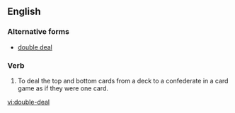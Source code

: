 ==English==

===Alternative forms===
* [[double deal]]
===Verb===
{{head|en|verb|head=to [[double]]-[[deal]]}}
# To deal the top and bottom cards from a deck to a confederate in a card game as if they were one card.

[[vi:double-deal]]